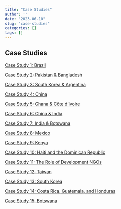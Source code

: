 ```yaml
---
title: "Case Studies"
author: ''
date: "2023-06-10"
slug: "case-studies"
categories: []
tags: []
---
```


## Case Studies

[Case Study 1: Brazil](/pdf/CaseStudy_1_Brazil.pdf)

[Case Study 2: Pakistan & Bangladesh](/pdf/CaseStudy_2_PakiBang.pdf)

[Case Study 3: South Korea & Argentina](/pdf/CaseStudy_3_SkArgentina.pdf)

[Case Study 4: China](/pdf/CaseStudy_4_China.pdf)

[Case Study 5: Ghana & Côte d’Ivoire](/pdf/CaseStudy_5_GhanaCotedivoire.pdf)

[Case Study 6: China & India](/pdf/CaseStudy_6_ChinaIndia.pdf)

[Case Study 7: India & Botswana](/pdf/CaseStudy_7_IndiaBotswana.pdf)

[Case Study 8: Mexico](/pdf/CaseStudy_8_Mexico.pdf)

[Case Study 9: Kenya](/pdf/CaseStudy_9_Kenya.pdf)

[Case Study 10: Haiti and the Dominican Republic](/pdf/CaseStudy_10_HaitiDominican.pdf)

[Case Study 11: The Role of Development NGOs](/pdf/CaseStudy_11_NGOs.pdf)

[Case Study 12: Taiwan](/pdf/CaseStudy_12_Taiwan.pdf)

[Case Study 13: South Korea](/pdf/CaseStudy_13_SouthKorea.pdf)

[Case Study 14: Costa Rica, Guatemala, and Honduras](/pdf/CaseStudy_14_CostaRica.pdf)

[Case Study 15: Botswana](/pdf/CaseStudy_15_Botswana.pdf)